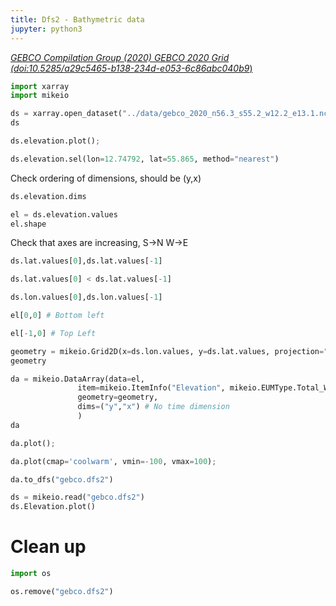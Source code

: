 ```yaml
---
title: Dfs2 - Bathymetric data
jupyter: python3
---
```



[*GEBCO Compilation Group (2020) GEBCO 2020 Grid (doi:10.5285/a29c5465-b138-234d-e053-6c86abc040b9*)](https://www.gebco.net/data_and_products/gridded_bathymetry_data/)


```python
import xarray
import mikeio
```

```python
ds = xarray.open_dataset("../data/gebco_2020_n56.3_s55.2_w12.2_e13.1.nc")
ds
```

```python
ds.elevation.plot();
```

```python
ds.elevation.sel(lon=12.74792, lat=55.865, method="nearest")
```

Check ordering of dimensions, should be (y,x)

```python
ds.elevation.dims
```

```python
el = ds.elevation.values
el.shape
```

Check that axes are increasing, S->N W->E

```python
ds.lat.values[0],ds.lat.values[-1] 
```

```python
ds.lat.values[0] < ds.lat.values[-1] 
```

```python
ds.lon.values[0],ds.lon.values[-1] 
```

```python
el[0,0] # Bottom left
```

```python
el[-1,0] # Top Left
```

```python
geometry = mikeio.Grid2D(x=ds.lon.values, y=ds.lat.values, projection="LONG/LAT")
geometry
```

```python
da = mikeio.DataArray(data=el,
               item=mikeio.ItemInfo("Elevation", mikeio.EUMType.Total_Water_Depth),
               geometry=geometry,
               dims=("y","x") # No time dimension
               )
da
```

```python
da.plot();
```

```python
da.plot(cmap='coolwarm', vmin=-100, vmax=100);
```

```python
da.to_dfs("gebco.dfs2")
```

```python
ds = mikeio.read("gebco.dfs2")
ds.Elevation.plot()
```

# Clean up

```python
import os

os.remove("gebco.dfs2")
```

